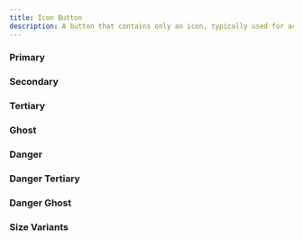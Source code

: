 ```yaml
---
title: Icon Button
description: A button that contains only an icon, typically used for actions that can be represented visually.
---
```


### Primary

<ComponentPreview name="button-icon-default" />

### Secondary

<ComponentPreview name="button-icon-secondary" />

### Tertiary

<ComponentPreview name="button-icon-tertiary" />

### Ghost

<ComponentPreview name="button-icon-ghost" />

### Danger

<ComponentPreview name="button-icon-danger" />

### Danger Tertiary

<ComponentPreview name="button-icon-danger-tertiary" />

### Danger Ghost

<ComponentPreview name="button-icon-danger-ghost" />

### Size Variants

<ComponentPreview name="button-icon-sizes" />

